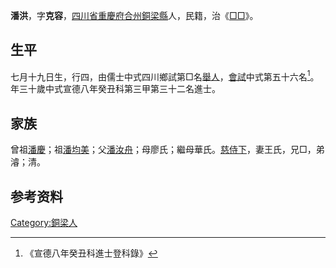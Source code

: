 {{Otheruses|other=名为潘洪的其他人物|潘洪}}
{{明清人物信息框
| 姓名 = 潘洪
| 原名 =
| 圖片名稱= 
| 圖片大小 =
| 圖片說明 = 
| 最高職務 =
| 國家 = 大明 
| 爵位 =
| 籍貫 = [[四川省|四川省]][[重慶府|重慶府]][[合州|合州]][[銅梁縣|銅梁縣]]
| 族裔 = 
| 旗籍 = 
| 字號 = 
| 諡號 =
| 出生日期 = 七月十九日
| 出生地點 =
| 逝世日期 = 卒年不詳
| 逝世地點 =
| 墓葬 =
| 配偶 = 王氏
| 親屬 = 曾祖[[潘慶|潘慶]]，祖[[潘均美|潘均美]]，父[[潘汝舟|潘汝舟]]，母廖氏；繼母華氏
| 出身 =
* 宣德八年癸丑科進士
| 經歷 =
| 著作 =  
}}
'''潘洪'''{{BD|1404年||？年||}}，字'''克容'''，[[四川省|四川省]][[重慶府|重慶府]][[合州|合州]][[銅梁縣|銅梁縣]]人，民籍，治《[[□□|□□]]》。

== 生平 ==
七月十九日生，行四，由儒士中式四川鄉試第□名[[舉人|舉人]]，[[會試|會試]]中式第五十六名<ref>《宣德八年癸丑科進士登科錄》</ref>。年三十歲中式宣德八年癸丑科第三甲第三十二名進士。

== 家族 ==
曾祖[[潘慶|潘慶]]；祖[[潘均美|潘均美]]；父[[潘汝舟|潘汝舟]]；母廖氏；繼母華氏。[[慈侍下|慈侍下]]，妻王氏，兄□，弟濬；清。

== 参考资料 ==
{{reflist}}

{{宣德八年癸丑科殿试金榜}}

{{Authority control}}

{{DEFAULTSORT:}}
[[Category:銅梁人|Category:銅梁人]]


{{明朝人物小作品}}